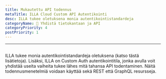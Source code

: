 ```yaml
---
title: Mukautettu API todennus
metaTitle: ILLA Cloud Custom API Autentikointi
desc: ILLA tukee oletuksena monia autentikointistandardeja
categoryName: 📲 Yhdistä tietokantaan ja API
categoryPriority: 4
postPriority: 1
---
```


* * *

## <Heading hidden>Mukautettu API todennus</Heading>

ILLA tukee monia autentikointistandardeja oletuksena (katso tästä lisätietoja). 
Lisäksi, ILLA on Custom Auth autentikointitila, jonka avulla voit yhdistää useita vaiheita tukee lähes mitä tahansa API todentaminen. 
Näitä todennusmenetelmiä voidaan käyttää sekä REST että GraphQL resursseja.
